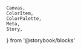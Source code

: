     Canvas,
    ColorItem,
    ColorPalette,
    Meta,
    Story,
} from '@storybook/blocks'

<Meta title="Colors/Shades secondary 3" />

<ColorPalette>
    <ColorItem
        title="100-10"
        colors={{
            100: '#E31C79',
            90: '#E63386',
            80: '#E94994',
            70: '#EB60A1',
            60: '#EE77AF',
            50: '#F18EBC',
            40: '#F4A4C9',
            30: '#F7BBD7',
            20: '#F9D2E4',
            10: '#FCE8F2',
        }}
    />
</ColorPalette>
